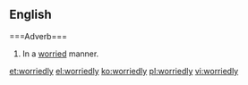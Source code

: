==English=====Adverb===
{{en-adv}}

# In a [[worried]] manner.

[[et:worriedly]]
[[el:worriedly]]
[[ko:worriedly]]
[[pl:worriedly]]
[[vi:worriedly]]
